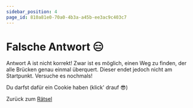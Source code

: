 ```yaml
---
sidebar_position: 4
page_id: 810a81e0-70a0-4b3a-a45b-ee3ac9c403c7
---
```



# Falsche Antwort 😑

Antwort A ist nicht korrekt! Zwar ist es möglich, einen Weg zu finden, der alle Brücken genau einmal überquert. Dieser endet jedoch nicht am Startpunkt. Versuche es nochmals!

Du darfst dafür ein Cookie haben (klick' drauf 😎)

<CookieClicker />

Zurück zum [Rätsel](https://mint-26e.gbsl.website/blusjk)